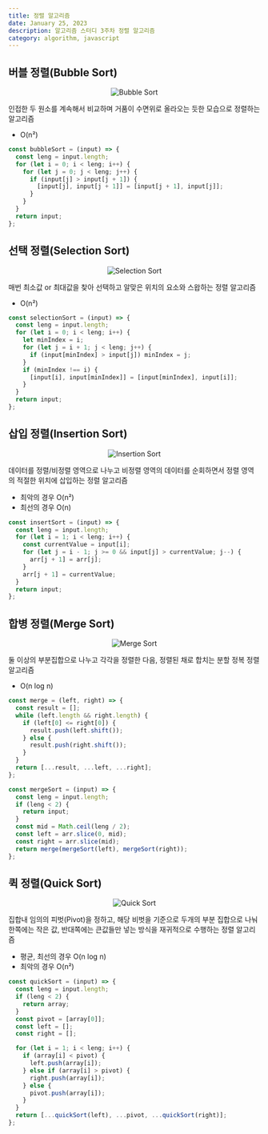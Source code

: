 ```yaml
---
title: 정렬 알고리즘
date: January 25, 2023
description: 알고리즘 스터디 3주차 정렬 알고리즘
category: algorithm, javascript
---
```


## 버블 정렬(Bubble Sort)

<p align="center">
  <img src="/images/post/03_2023-01-25/bubble.gif" alt="Bubble Sort" />
</p>

인접한 두 원소를 계속해서 비교하며 거품이 수면위로 올라오는 듯한 모습으로 정렬하는 알고리즘

- O(n²)

```jsx
const bubbleSort = (input) => {
  const leng = input.length;
  for (let i = 0; i < leng; i++) {
    for (let j = 0; j < leng; j++) {
      if (input[j] > input[j + 1]) {
        [input[j], input[j + 1]] = [input[j + 1], input[j]];
      }
    }
  }
  return input;
};
```

## 선택 정렬(Selection Sort)

<p align="center">
  <img src="/images/post/03_2023-01-25/selection.gif" alt="Selection Sort" />
</p>

매번 최소값 or 최대값을 찾아 선택하고 알맞은 위치의 요소와 스왑하는 정렬 알고리즘

- O(n²)

```jsx
const selectionSort = (input) => {
  const leng = input.length;
  for (let i = 0; i < leng; i++) {
    let minIndex = i;
    for (let j = i + 1; j < leng; j++) {
      if (input[minIndex] > input[j]) minIndex = j;
    }
    if (minIndex !== i) {
      [input[i], input[minIndex]] = [input[minIndex], input[i]];
    }
  }
  return input;
};
```

## 삽입 정렬(Insertion Sort)

<p align="center">
  <img src="/images/post/03_2023-01-25/insertion.gif" alt="Insertion Sort" />
</p>

데이터를 정렬/비정렬 영역으로 나누고 비정렬 영역의 데이터를 순회하면서 정렬 영역의 적절한 위치에 삽입하는 정렬 알고리즘

- 최악의 경우 O(n²)
- 최선의 경우 O(n)

```jsx
const insertSort = (input) => {
  const leng = input.length;
  for (let i = 1; i < leng; i++) {
    const currentValue = input[i];
    for (let j = i - 1; j >= 0 && input[j] > currentValue; j--) {
      arr[j + 1] = arr[j];
    }
    arr[j + 1] = currentValue;
  }
  return input;
};
```

## 합병 정렬(Merge Sort)

<p align="center">
  <img src="/images/post/03_2023-01-25/merge.gif" alt="Merge Sort" />
</p>

둘 이상의 부분집합으로 나누고 각각을 정렬한 다음, 정렬된 채로 합치는 분할 정복 정렬 알고리즘

- O(n log n)

```jsx
const merge = (left, right) => {
  const result = [];
  while (left.length && right.length) {
    if (left[0] <= right[0]) {
      result.push(left.shift());
    } else {
      result.push(right.shift());
    }
  }
  return [...result, ...left, ...right];
};

const mergeSort = (input) => {
  const leng = input.length;
  if (leng < 2) {
    return input;
  }
  const mid = Math.ceil(leng / 2);
  const left = arr.slice(0, mid);
  const right = arr.slice(mid);
  return merge(mergeSort(left), mergeSort(right));
};
```

## 퀵 정렬(Quick Sort)

<p align="center">
  <img src="/images/post/03_2023-01-25/quick.gif" alt="Quick Sort" />
</p>

집합내 임의의 피벗(Pivot)을 정하고, 해당 비벗을 기준으로 두개의 부분 집합으로 나눠 한쪽에는 작은 값, 반대쪽에는 큰값들만 넣는 방식을 재귀적으로 수행하는 정렬 알고리즘

- 평균, 최선의 경우 O(n log n)
- 최악의 경우 O(n²)

```jsx
const quickSort = (input) => {
  const leng = input.length;
  if (leng < 2) {
    return array;
  }
  const pivot = [array[0]];
  const left = [];
  const right = [];

  for (let i = 1; i < leng; i++) {
    if (array[i] < pivot) {
      left.push(array[i]);
    } else if (array[i] > pivot) {
      right.push(array[i]);
    } else {
      pivot.push(array[i]);
    }
  }
  return [...quickSort(left), ...pivot, ...quickSort(right)];
};
```
